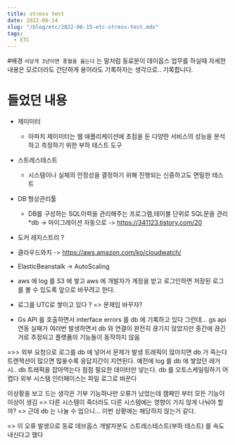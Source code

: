 ```yaml
---
title: stress test
date: 2022-06-14
slug: "/blog/etc/2022-06-15-etc-stress-test.mdx"
tags:
  - ETC
---
```


#배경
`서당개 3년이면 풍월을 읊는다` 는 말처럼
동료분이 데이옵스 업무를 하실때 
자세한 내용은 모르더라도
간단하게 용어라도 기록하자는 생각으로.. 기록합니다.

# 들었던 내용

* 제이미터 
    * 아파치 제이미터는 웹 애플리케이션에 초점을 둔 다양한 서비스의 성능을 분석하고 측정하기 위한 부하 테스트 도구
* 스트레스테스트 
    * 시스템이나 실체의 안정성을 결정하기 위해 진행되는 신중하고도 면밀한 테스트
* DB 형상관리툴
    * DB를 구성하는 SQL이력을 관리해주는 프로그램,테이블 단위로 SQL문을 관리 
    *db -> 마이그레이션 자동으로
    -> https://341123.tistory.com/20
* 도커 레지스트리 ?
* 클라우드와치
-> https://aws.amazon.com/ko/cloudwatch/

* ElasticBeanstalk -> AutoScaling

* aws 에  log 를 S3 에 쌓고 aws 에 개발자가 계정을 받고 로그인하면 저장된 로그를 볼 수 있도록 앞으로 바꾸려고 한다.

* 로그를 UTC로 쌓이고 있다 ? => 문제임 바꾸자?

*  Gs API 를 호출하면서 interface errors 를 db 에 기록하고 있다 그런데... gs api 연동 실패가 여러번  발생하면서 
 db 와 연결이 완전히 끊기지 않았지만 중간에 끊긴거로 추정되고
 플랫폼의 기능들이 동작하지 않음
 
 =>> 외부 요청으로 로그를 db 에 넣어서 문제가 발생
 트래픽이 많아지면  db 가 죽는다
 트랜잭션이 많으면 많읗수록 응답지간이 지연된다.
 예전에 log 를 db 에 쌓았던  레거시.. db 트래픽을 잡아먹는다
 점점 필요한 데이터만 넣는다.
 db 를 오토스케일링하기 어렵다
 외부 시스템 인터페이스는  파일 로그로 바꾼다  
 
 이상황을 보고 드는 생각은 기부 기능하나만 오류가 났었는데 캠페인 부터 모든 기능이 이상이 생김 => 다른 시스템이 죽더라도 다른 시스템에는 영향이 가지 않게 나눠야 할까?
 => 근데 db 는 나눌 수 업으니... 이번 상황에는 해당하지 않는거 같다.
 
 => 이 오류 발생으로 동료 데브옵스 개발자분도 스트레스테스트(부하 테스트) 를 속도 내신다고 했다